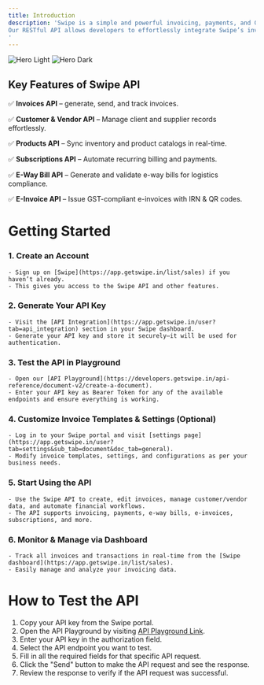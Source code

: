 ```yaml
---
title: Introduction
description: 'Swipe is a simple and powerful invoicing, payments, and GST app trusted by 15L+ businesses for seamless financial automation. <br/> <br/>
Our RESTful API allows developers to effortlessly integrate Swipe’s invoicing capabilities into their applications, enabling automated workflows, real-time data sync, and secure transactions
'
---
```


<img
    className="block dark:hidden"
    src="/images/hero-light.svg"
    alt="Hero Light"
/>
<img
    className="hidden dark:block"
    src="/images/hero-dark.svg"
    alt="Hero Dark"
/>

## Key Features of Swipe API

✅ __Invoices API__ – generate, send, and track invoices.

✅ __Customer & Vendor API__ – Manage client and supplier records effortlessly.

✅ __Products API__ – Sync inventory and product catalogs in real-time.

✅ __Subscriptions API__ – Automate recurring billing and payments.

✅ __E-Way Bill API__ – Generate and validate e-way bills for logistics compliance.

✅ __E-Invoice API__ – Issue GST-compliant e-invoices with IRN & QR codes.



# Getting Started
### 1. Create an Account
    - Sign up on [Swipe](https://app.getswipe.in/list/sales) if you haven’t already.
    - This gives you access to the Swipe API and other features.
### 2. Generate Your API Key
    - Visit the [API Integration](https://app.getswipe.in/user?tab=api_integration) section in your Swipe dashboard.
    - Generate your API key and store it securely—it will be used for authentication.
### 3. Test the API in Playground
    - Open our [API Playground](https://developers.getswipe.in/api-reference/document-v2/create-a-document).
    - Enter your API key as Bearer Token for any of the available endpoints and ensure everything is working.
### 4. Customize Invoice Templates & Settings (Optional)
    - Log in to your Swipe portal and visit [settings page](https://app.getswipe.in/user?tab=settings&sub_tab=document&doc_tab=general).
    - Modify invoice templates, settings, and configurations as per your business needs.
### 5. Start Using the API
    - Use the Swipe API to create, edit invoices, manage customer/vendor data, and automate financial workflows.
    - The API supports invoicing, payments, e-way bills, e-invoices, subscriptions, and more.
### 6. Monitor & Manage via Dashboard
    - Track all invoices and transactions in real-time from the [Swipe dashboard](https://app.getswipe.in/list/sales).
    - Easily manage and analyze your invoicing data.



# How to Test the API
1. Copy your API key from the Swipe portal.
2. Open the API Playground by visiting [API Playground Link](https://developers.getswipe.in/api-reference/document-v2/create-a-document).
3. Enter your API key in the authorization field.
4. Select the API endpoint you want to test.
5. Fill in all the required fields for that specific API request.
6. Click the "Send" button to make the API request and see the response.
7. Review the response to verify if the API request was successful.